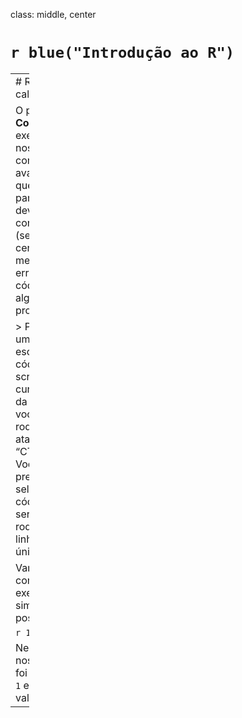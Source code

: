 class: middle, center

# `r blue("Introdução ao R")`

---
# R como calculadora

O papel do **Console** no R é executar os nossos comandos. Ele avalia o código que passamos para ele e devolve a saída correspondente (se tudo der certo) ou uma mensagem de erro (se o seu código tiver algum problema).

> Para rodar um código, escreva o código no script e, com o cursor em cima da linha que você quer rodar, use o atalho "CTRL+ENTER". Você não precisa selecionar o código, a não ser que queria rodar várias linhas de uma única vez.

Vamos começar com o exemplo mais simples possível:

```r
1 + 1
```

Nesse caso, o nosso comando foi o código `1 + 1` e a saída foi o valor `2`.

---